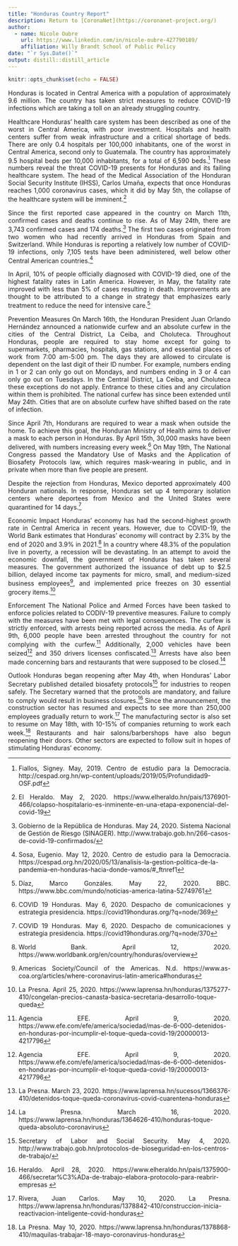 ```yaml
---
title: "Honduras Country Report"
description: Return to [CoronaNet](https://coronanet-project.org/)
author:
  - name: Nicole Oubre
    url: https://www.linkedin.com/in/nicole-oubre-427790189/
    affiliation: Willy Brandt School of Public Policy
date: "`r Sys.Date()`"
output: distill::distill_article
---
```


```r
knitr::opts_chunk$set(echo = FALSE)
```
<style>
body {
text-align: justify}
</style>

Honduras is located in Central America with a population of approximately 9.6 million. The country has taken strict measures to reduce COVID-19 infections which are taking a toll on an already struggling country.

Healthcare 
Honduras’ health care system has been described as one of the worst in Central America, with poor investment. Hospitals and health centers suffer from weak infrastructure and a critical shortage of beds. There are only 0.4 hospitals per 100,000 inhabitants, one of the worst in Central America, second only to Guatemala. The country has approximately 9.5 hospital beds per 10,000 inhabitants, for a total of 6,590 beds.^[Fiallos, Signey. May, 2019. Centro de estudio para la Democracia. http://cespad.org.hn/wp-content/uploads/2019/05/Profundidad9-OSF.pdf] These numbers reveal the threat COVID-19 presents for Honduras and its failing healthcare system. The head of the Medical Association of the Honduran Social Security Institute (IHSS), Carlos Umaña, expects that once Honduras reaches 1,000 coronavirus cases, which it did by May 5th, the collapse of the healthcare system will be imminent.^[El Heraldo. May 2, 2020. https://www.elheraldo.hn/pais/1376901-466/colapso-hospitalario-es-inminente-en-una-etapa-exponencial-del-covid-19]

Since the first reported case appeared in the country on March 11th, confirmed cases and deaths continue to rise. As of May 24th, there are 3,743 confirmed cases and 174 deaths.^[Gobierno de la República de Honduras. May 24, 2020. Sistema Nacional de Gestión de Riesgo (SINAGER). http://www.trabajo.gob.hn/266-casos-de-covid-19-confirmados/] The first two cases originated from two women who had recently arrived in Honduras from Spain and Switzerland. While Honduras is reporting a relatively low number of COVID-19 infections, only 7,105 tests have been administered, well below other Central American countries.^[Sosa, Eugenio. May 12, 2020. Centro de estudio para la Democracia. https://cespad.org.hn/2020/05/13/analisis-la-gestion-politica-de-la-pandemia-en-honduras-hacia-donde-vamos/#_ftnref1]

In April, 10% of people officially diagnosed with COVID-19 died, one of the highest fatality rates in Latin America. However, in May, the fatality rate improved with less than 5% of cases resulting in death. Improvements are thought to be attributed to a change in strategy that emphasizes early treatment to reduce the need for intensive care.^[Díaz, Marco Gonzáles. May 22, 2020. BBC. https://www.bbc.com/mundo/noticias-america-latina-52749761]

Prevention Measures
On March 16th, the Honduran President Juan Orlando Hernández announced a nationwide curfew and an absolute curfew in the cities of the Central District, La Ceiba, and Choluteca. Throughout Honduras, people are required to stay home except for going to supermarkets, pharmacies, hospitals, gas stations, and essential places of work from 7:00 am-5:00 pm. The days they are allowed to circulate is dependent on the last digit of their ID number. For example, numbers ending in 1 or 2 can only go out on Mondays, and numbers ending in 3 or 4 can only go out on Tuesdays. In the Central District, La Ceiba, and Choluteca these exceptions do not apply. Entrance to these cities and any circulation within them is prohibited. The national curfew has since been extended until May 24th. Cities that are on absolute curfew have shifted based on the rate of infection. 

Since April 7th, Hondurans are required to wear a mask when outside the home. To achieve this goal, the Honduran Ministry of Health aims to deliver a mask to each person in Honduras. By April 15th, 30,000 masks have been delivered, with numbers increasing every week.^[COVID 19 Honduras. May 6, 2020. Despacho de comunicaciones y estrategia presidencia. https://covid19honduras.org/?q=node/369] On May 19th, The National Congress passed the Mandatory Use of Masks and the Application of Biosafety Protocols law, which requires mask-wearing in public, and in private when more than five people are present. 

Despite the rejection from Honduras, Mexico deported approximately 400 Honduran nationals. In response, Honduras set up 4 temporary isolation centers where deportees from Mexico and the United States were quarantined for 14 days.^[COVID 19 Honduras. May 6, 2020. Despacho de comunicaciones y estrategia presidencia. https://covid19honduras.org/?q=node/370]

Economic Impact
Honduras’ economy has had the second-highest growth rate in Central America in recent years. However, due to COVID-19, the World Bank estimates that Honduras’ economy will contract by 2.3% by the end of 2020 and 3.9% in 2021.^[World Bank. April 12, 2020. https://www.worldbank.org/en/country/honduras/overview] In a country where 48.3% of the population live in poverty, a recession will be devastating. In an attempt to avoid the economic downfall, the government of Honduras has taken several measures. The government authorized the issuance of debt up to $2.5 billion, delayed income tax payments for micro, small, and medium-sized business employees^[Americas Society/Council of the Americas. N.d. https://www.as-coa.org/articles/where-coronavirus-latin-america#honduras], and implemented price freezes on 30 essential grocery items.^[La Presna. April 25, 2020. https://www.laprensa.hn/honduras/1375277-410/congelan-precios-canasta-basica-secretaria-desarrollo-toque-queda] 

Enforcement
The National Police and Armed Forces have been tasked to enforce policies related to CODIV-19 preventive measures. Failure to comply with the measures have been met with legal consequences. The curfew is strictly enforced, with arrests being reported across the media. As of April 9th, 6,000 people have been arrested throughout the country for not complying with the curfew.^[Agencia EFE. April 9, 2020. https://www.efe.com/efe/america/sociedad/mas-de-6-000-detenidos-en-honduras-por-incumplir-el-toque-queda-covid-19/20000013-4217796] Additionally, 2,000 vehicles have been seized^[Agencia EFE. April 9, 2020. https://www.efe.com/efe/america/sociedad/mas-de-6-000-detenidos-en-honduras-por-incumplir-el-toque-queda-covid-19/20000013-4217796] and 350 drivers licenses confiscated.^[La Presna. March 23, 2020. https://www.laprensa.hn/sucesos/1366376-410/detenidos-toque-queda-coronavirus-covid-cuarentena-honduras] Arrests have also been made concerning bars and restaurants that were supposed to be closed.^[La Presna. March 16, 2020. https://www.laprensa.hn/honduras/1364626-410/honduras-toque-queda-absoluto-coronavirus]

Outlook
Honduras began reopening after May 4th, when Honduras’ Labor Secretary published detailed biosafety protocols^[Secretary of Labor and Social Security. May 4, 2020. http://www.trabajo.gob.hn/protocolos-de-bioseguridad-en-los-centros-de-trabajo/] for industries to reopen safely. The Secretary warned that the protocols are mandatory, and failure to comply would result in business closures.^[ Heraldo. April 28, 2020. https://www.elheraldo.hn/pais/1375900-466/secretar%C3%ADa-de-trabajo-elabora-protocolo-para-reabrir-empresas ] Since the announcement, the construction sector has resumed and expects to see more than 250,000 employees gradually return to work.^[Rivera, Juan Carlos. May 10, 2020. La Presna. https://www.laprensa.hn/honduras/1378842-410/construccion-inicia-reactivacion-inteligente-covid-honduras] The manufacturing sector is also set to resume on May 18th, with 10-15% of companies returning to work each week.^[La Presna. May 10, 2020. https://www.laprensa.hn/honduras/1378868-410/maquilas-trabajar-18-mayo-coronavirus-honduras] Restaurants and hair salons/barbershops have also begun reopening their doors. Other sectors are expected to follow suit in hopes of stimulating Honduras’ economy.